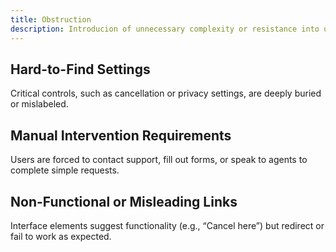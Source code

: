 ```yaml
---
title: Obstruction
description: Introducion of unnecessary complexity or resistance into user flows, particularly those related to cancellation, data deletion, or account changes. It delays or deters users from completing undesired actions.
---
```


## Hard-to-Find Settings
Critical controls, such as cancellation or privacy settings, are deeply buried or mislabeled.

## Manual Intervention Requirements
Users are forced to contact support, fill out forms, or speak to agents to complete simple requests.

## Non-Functional or Misleading Links
Interface elements suggest functionality (e.g., “Cancel here”) but redirect or fail to work as expected.

